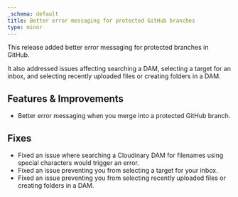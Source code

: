```yaml
---
_schema: default
title: Better error messaging for protected GitHub branches
type: minor
---
```

This release added better error messaging for protected branches in GitHub.

It also addressed issues affecting searching a DAM, selecting a target for an inbox, and selecting recently uploaded files or creating folders in a DAM.

## Features & Improvements

* Better error messaging when you merge into a protected GitHub branch.

## Fixes

* Fixed an issue where searching a Cloudinary DAM for filenames using special characters would trigger an error.
* Fixed an issue preventing you from selecting a target for your inbox.
* Fixed an issue preventing you from selecting recently uploaded files or creating folders in a DAM.
